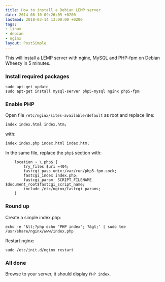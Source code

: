 ```yaml
---
title: How to install a Debian LEMP server
date: 2014-08-10 09:26:05 +0200
lastmod: 2018-03-14 13:00:00 +0200
tags:
- linux
- debian
- nginx
layout: PostSimple
---
```


This will install a LEMP server with nginx, MySQL and PHP-fpm on Debian Wheezy in 5 minutes.

### Install required packages

```
sudo apt-get update
sudo apt-get install mysql-server php5-mysql nginx php5-fpm
```

### Enable PHP

Open file `/etc/nginx/sites-available/default` as root and replace line:

```
index index.html index.htm;
```

with:

```
index index.php index.html index.htm;
```

In the same file, replace the `php$` section with:

```
	location ~ \.php$ {
		try_files $uri =404;
		fastcgi_pass unix:/var/run/php5-fpm.sock;
		fastcgi_index index.php;
		fastcgi_param  SCRIPT_FILENAME  $document_root$fastcgi_script_name;
		include /etc/nginx/fastcgi_params;
	}
```

### Round up

Create a simple index.php:

```
echo -e '&lt;?php echo "PHP index"; ?&gt;' | sudo tee /usr/share/nginx/www/index.php
```

Restart nginx:

```
sudo /etc/init.d/nginx restart
```

### All done

Browse to your server, it should display `PHP index`.
